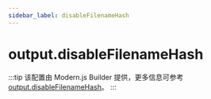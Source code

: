 ```yaml
---
sidebar_label: disableFilenameHash
---
```


# output.disableFilenameHash

:::tip
该配置由 Modern.js Builder 提供，更多信息可参考 [output.disableFilenameHash](https://modernjs.dev/builder/api/config-output.html#outputdisablefilenamehash)。
:::


<Main />
